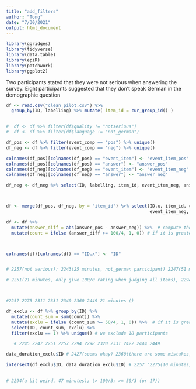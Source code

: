 ```yaml
---
title: "add_filters"
author: "Tong"
date: "7/30/2021"
output: html_document
---
```


```r

library(ggridges)
library(tidyverse)
library(data.table)
library(epiR)
library(patchwork)
library(ggplot2)

```

 Two participants stated that they were not serious when answering the survey. Eight participants suggested that they don't speak German in the demographic question

```r
df <- read.csv("clean_pilot.csv") %>% 
  group_by(ID, labelling) %>% mutate( item_id = cur_group_id() )


#  df <- df %>% filter(df$quality != "notserious")
#  df <- df %>% filter(df$language != "not_german")

df_pos <- df %>% filter(event_comp == "pos") %>% unique()
df_neg <- df %>% filter(event_comp == "neg") %>% unique()

colnames(df_pos)[colnames(df_pos) == "event_item"] <- "event_item_pos"
colnames(df_pos)[colnames(df_pos) == "answer"] <- "answer_pos"
colnames(df_neg)[colnames(df_neg) == "event_item"] <- "event_item_neg"
colnames(df_neg)[colnames(df_neg) == "answer"] <- "answer_neg"

df_neg <- df_neg %>% select(ID, labelling, item_id, event_item_neg, answer_neg)



df <- merge(df_pos, df_neg, by = "item_id") %>% select(ID.x, item_id, condition, event_item_pos, answer_pos, 
                                                       event_item_neg, answer_neg, age: quality)

df <- df %>% 
  mutate(answer_diff = abs(answer_pos - answer_neg)) %>%  # compute the difference between pos - (100-neg)
  mutate(count = ifelse (answer_diff >= 100/4, 1, 0)) # if it is greater 100/3



colnames(df)[colnames(df) == "ID.x"] <- "ID"


# 2257(not serious); 2243(25 minutes, not_german participant) 2247(51 minutes, not german participants) 

# 2251(21 minutes, only give 100/0 rating when judging all items), 2294, 2331



#2257 2275 2311 2331 2340 2360 2449 21 minutes ()

df_exclu <- df %>% group_by(ID) %>%
  mutate(count_sum = sum(count)) %>% 
  mutate(exclu = ifelse (count_sum >= 50/4, 1, 0)) %>%  # if it is greater than (50/3)
  select(ID, count_sum, exclu) %>% 
  filter(exclu == 1) %>% unique() # we exclude 18 participants 

   # 2245 2247 2251 2257 2294 2298 2320 2331 2422 2444 2449

```


```r
data_duration_exclu$ID # 2427(seems okay) 2360(there are some mistakes, but overall seems okay) 

intersect(df_exclu$ID, data_duration_exclu$ID) # 2257 "2275(10 minutes)" 2311 2331 "2340(12 minutes)" "2360(9 minutes) "2449 (10 minutes"
  

# 2294(a bit weird, 47 minutes); (> 100/3; >= 50/3 (or 17))

```

